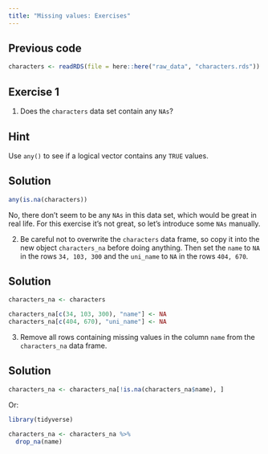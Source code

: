 ```yaml
---
title: "Missing values: Exercises"
---
```


::: {.calout-caution icon="false"}

## Previous code
```r
characters <- readRDS(file = here::here("raw_data", "characters.rds"))

```

:::

## Exercise 1
1. Does the `characters` data set contain any `NAs`?

::: {.callout-tip collapse="true"}
## Hint
Use `any()` to see if a logical vector contains any `TRUE` values.
:::

::: {.callout-solution collapse="true"}
## Solution
```r
any(is.na(characters))
```

No, there don't seem to be any `NAs` in this data set, which would be great in real life. For this exercise it's not great, so let's introduce some `NAs` manually.
:::

2. Be careful not to overwrite the `characters` data frame, so copy it into the new object `characters_na` before doing anything. Then set the `name` to `NA` in the rows `34, 103, 300` and the `uni_name` to `NA` in the rows `404, 670`. 

::: {.callout-solution collapse="true"}
## Solution
```r
characters_na <- characters

characters_na[c(34, 103, 300), "name"] <- NA
characters_na[c(404, 670), "uni_name"] <- NA
```
:::

3. Remove all rows containing missing values in the column `name` from the `characters_na` data frame.

::: {.callout-solution collapse="true"}
## Solution
```r
characters_na <- characters_na[!is.na(characters_na$name), ]
```

Or:

::: tidy
```r
library(tidyverse)

characters_na <- characters_na %>%
  drop_na(name)
```

:::

:::